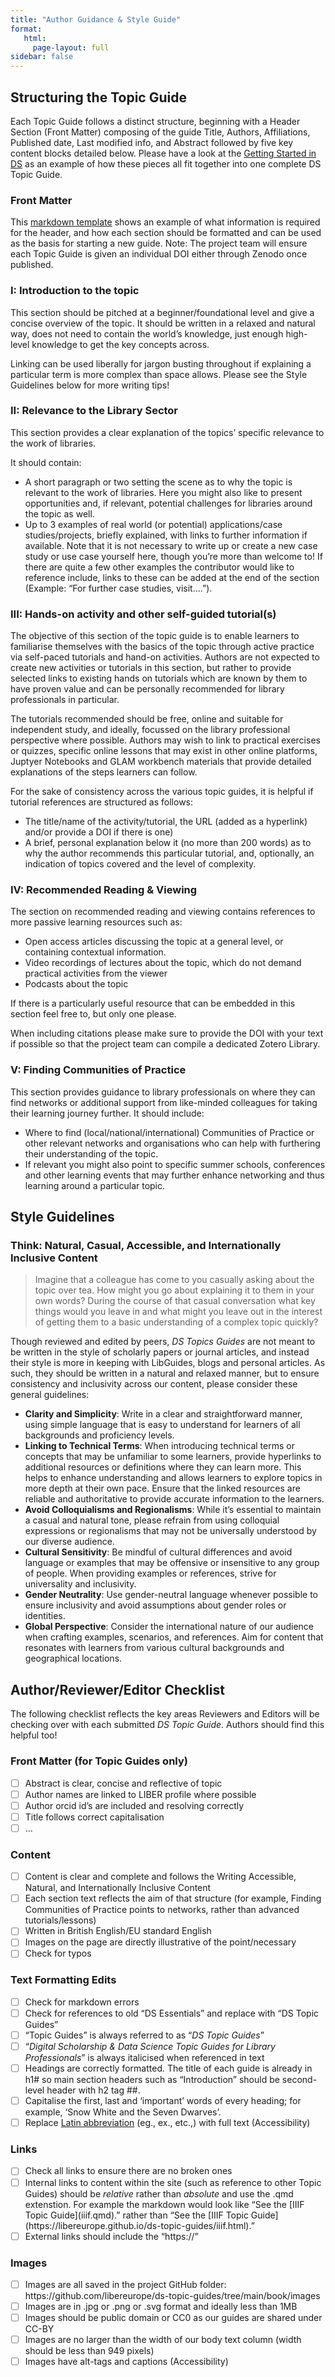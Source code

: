 ```yaml
---
title: "Author Guidance & Style Guide"
format: 
   html:
     page-layout: full
sidebar: false
---
```

## Structuring the Topic Guide

Each Topic Guide follows a distinct structure, beginning with a Header Section (Front Matter) composing of the guide Title, Authors, Affiliations, Published date, Last modified info, and Abstract followed by five key content blocks detailed below. Please have a look at the [Getting Started in DS](gettingstarted.qmd) as an example of how these pieces all fit together into one complete DS Topic Guide.

### Front Matter

This [markdown template](template.qmd) shows an example of what information is required for the header, and how each section should be formatted and can be used as the basis for starting a new guide. Note: The project team will ensure each Topic Guide is given an individual DOI either through Zenodo once published. 

### I: Introduction to the topic 
This section should be pitched at a beginner/foundational level and give a concise overview of the topic. It should be written in a relaxed and natural way, does not need to contain the world’s knowledge, just enough high-level knowledge to get the key concepts across. 

Linking can be used liberally for jargon busting throughout if explaining a particular term is more complex than space allows. Please see the Style Guidelines below for more writing tips!

### II: Relevance to the Library Sector 
This section provides a clear explanation of the topics’ specific relevance to the work of libraries.

It should contain:

- A short paragraph or two setting the scene as to why the topic is relevant to the work of libraries. Here you might also like to present opportunities and, if relevant, potential challenges for libraries around the topic as well.
- Up to 3 examples of real world (or potential) applications/case studies/projects, briefly explained, with links to further information if available. Note that it is not necessary to write up or create a new case study or use case yourself here, though you're more than welcome to! If there are quite a few other examples the contributor would like to reference include, links to these can be added at the end of the section (Example: “For further case studies, visit….”).

### III: Hands-on activity and other self-guided tutorial(s) 
The objective of this section of the topic guide is to enable learners to familiarise themselves with the basics of the topic through active practice via self-paced tutorials and hand-on activities. Authors are not expected to create new activities or tutorials in this section, but rather to provide selected links to existing hands on tutorials which are known by them to have proven value and can be personally recommended for library professionals in particular. 

The tutorials recommended should be free, online and suitable for independent study, and ideally, focussed on the library professional perspective where possible. Authors may wish to link to practical exercises or quizzes, specific online lessons that may exist in other online platforms, Juptyer Notebooks and GLAM workbench materials that provide detailed explanations of the steps learners can follow. 

For the sake of consistency across the various topic guides, it is helpful if tutorial references are structured as follows:

- The title/name of the activity/tutorial, the URL (added as a hyperlink) and/or provide a DOI if there is one)
- A brief, personal explanation below it (no more than 200 words) as to why the author recommends this particular tutorial, and, optionally, an indication of topics covered and the level of complexity.

### IV: Recommended Reading & Viewing 
The section on recommended reading and viewing contains references to more passive learning resources such as:

- Open access articles discussing the topic at a general level, or containing contextual information.
- Video recordings of lectures about the topic, which do not demand practical activities from the viewer
- Podcasts about the topic

If there is a particularly useful resource that can be embedded in this section feel free to, but only one please.

When including citations please make sure to provide the DOI with your text if possible so that the project team can compile a dedicated Zotero Library.

### V: Finding Communities of Practice 
This section provides guidance to library professionals on where they can find networks or additional support from like-minded colleagues for taking their learning journey further. It should include:

- Where to find (local/national/international) Communities of Practice or other relevant networks and organisations who can help with furthering their understanding of the topic. 
- If relevant you might also point to specific summer schools, conferences and other learning events that may further enhance networking and thus learning around a particular topic. 

## Style Guidelines

### Think: Natural, Casual, Accessible, and Internationally Inclusive Content

 
>Imagine that a colleague has come to you casually asking about the topic over tea. How might you go about explaining it to them in your own words? During the course of that casual conversation what key things would you leave in and what might you leave out in the interest of getting them to a basic understanding of a complex topic quickly?

Though reviewed and edited by peers, _DS Topics Guides_ are not meant to be written in the style of scholarly papers or journal articles, and instead their style is more in keeping with LibGuides, blogs and personal articles. As such, they should be written in a natural and relaxed manner, but to ensure consistency and inclusivity across our content, please consider these general guidelines:

- **Clarity and Simplicity**: Write in a clear and straightforward manner, using simple language that is easy to understand for learners of all backgrounds and proficiency levels.
- **Linking to Technical Terms**: When introducing technical terms or concepts that may be unfamiliar to some learners, provide hyperlinks to additional resources or definitions where they can learn more. This helps to enhance understanding and allows learners to explore topics in more depth at their own pace. Ensure that the linked resources are reliable and authoritative to provide accurate information to the learners. 
- **Avoid Colloquialisms and Regionalisms**: While it's essential to maintain a casual and natural tone, please refrain from using colloquial expressions or regionalisms that may not be universally understood by our diverse audience.
- **Cultural Sensitivity**: Be mindful of cultural differences and avoid language or examples that may be offensive or insensitive to any group of people. When providing examples or references, strive for universality and inclusivity.
- **Gender Neutrality**: Use gender-neutral language whenever possible to ensure inclusivity and avoid assumptions about gender roles or identities.
- **Global Perspective**: Consider the international nature of our audience when crafting examples, scenarios, and references. Aim for content that resonates with learners from various cultural backgrounds and geographical locations.

## Author/Reviewer/Editor Checklist 

The following checklist reflects the key areas Reviewers and Editors will be checking over with each submitted _DS Topic Guide_. Authors should find this helpful too!

### Front Matter (for Topic Guides only)
- [ ] Abstract is clear, concise and reflective of topic
- [ ] Author names are linked to LIBER profile where possible
- [ ] Author orcid id's are included and resolving correctly
- [ ] Title follows correct capitalisation
- [ ] ...

### Content
- [ ] Content is clear and complete and follows the Writing Accessible, Natural, and Internationally Inclusive Content
- [ ] Each section text reflects the aim of that structure (for example, Finding Communities of Practice points to networks, rather than advanced tutorials/lessons)
- [ ] Written in British English/EU standard English
- [ ] Images on the page are directly illustrative of the point/necessary
- [ ] Check for typos

### Text Formatting Edits
- [ ] Check for markdown errors
- [ ] Check for references to old "DS Essentials" and replace with "DS Topic Guides" 
- [ ] "Topic Guides" is always referred to as "_DS Topic Guides_"
- [ ] "_Digital Scholarship & Data Science Topic Guides for Library Professionals_" is always italicised when referenced in text
- [ ] Headings are correctly formatted. The title of each guide is already in h1# so main section headers such as "Introduction" should be second-level header with h2 tag ##.
- [ ] Capitalise the first, last and ‘important’ words of every heading; for example, ‘Snow White and the Seven Dwarves’.
- [ ] Replace [Latin abbreviation](https://book.the-turing-way.org/community-handbook/style#avoid-latin-abbreviation) (eg., ex., etc.,) with full text (Accessibility)

### Links
- [ ] Check all links to ensure there are no broken ones
- [ ] Internal links to content within the site (such as reference to other Topic Guides) should be *relative* rather than *absolute* and use the .qmd extenstion. For example the markdown would look like "See the \[IIIF Topic Guide](iiif.qmd)\." rather than "See the \[IIIF Topic Guide](https://libereurope.github.io/ds-topic-guides/iiif.html)\."
- [ ] External links should include the "https://"


### Images
- [ ] Images are all saved in the project GitHub folder: https://github.com/libereurope/ds-topic-guides/tree/main/book/images
- [ ] Images are in .jpg or .png or .svg format and ideally less than 1MB 
- [ ] Images should be public domain or CC0 as our guides are shared under CC-BY
- [ ] Images are no larger than the width of our body text column (width should be less than 949 pixels)
- [ ] Images have alt-tags and captions (Accessibility)
